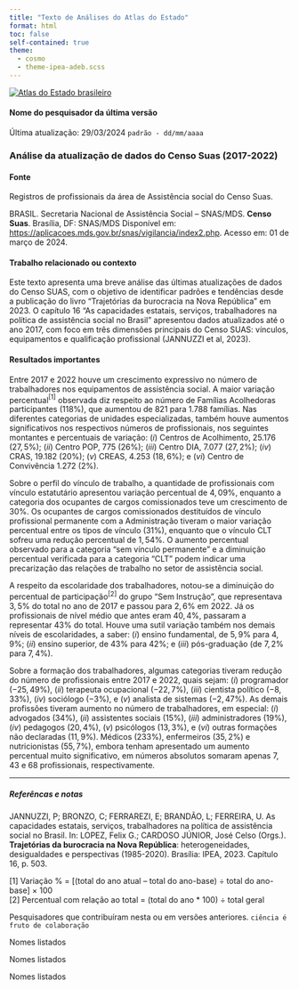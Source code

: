 ```yaml
---
title: "Texto de Análises do Atlas do Estado"
format: html
toc: false
self-contained: true
theme:
  - cosmo
  - theme-ipea-adeb.scss
---
```


[![](logo_atlas.jpeg "Atlas do Estado brasileiro"){ fig-alt="Logo Atlas" fig-align="left"}](https://www.ipea.gov.br/atlasestado/)

#### Nome do pesquisador da última versão

Última atualização: 29/03/2024 `padrão - dd/mm/aaaa`

### Análise da atualização de dados do Censo Suas (2017-2022)

#### Fonte

Registros de profissionais da área de Assistência social do Censo Suas.


BRASIL. Secretaria Nacional de Assistência Social – SNAS/MDS. **Censo Suas**. Brasília, DF: SNAS/MDS Disponível em: <https://aplicacoes.mds.gov.br/snas/vigilancia/index2.php>. Acesso em: 01 de março de 2024.

#### Trabalho relacionado ou contexto

Este texto apresenta uma breve análise das últimas atualizações de dados do Censo SUAS, com o objetivo de identificar padrões e tendências desde a publicação do livro "Trajetórias da burocracia na Nova República" em $2023$. O capítulo $16$ "As capacidades estatais, serviços, trabalhadores na política de assistência social no Brasil" apresentou dados atualizados até o ano $2017$, com foco em três dimensões principais do Censo SUAS: vínculos, equipamentos e qualificação profissional (JANNUZZI et al, $2023$).


#### Resultados importantes

Entre $2017$ e $2022$ houve um crescimento expressivo no número de trabalhadores nos equipamentos de assistência social. A maior variação percentual$^{[1]}$ observada diz respeito ao número de Famílias Acolhedoras participantes ($118\%$), que aumentou de $821$ para $1.788$ famílias. Nas diferentes categorias de unidades especializadas, também houve aumentos significativos nos respectivos números de profissionais, nos seguintes montantes e percentuais de variação: $(i)$ Centros de Acolhimento, $25.176$ ($27,5\%$); $(ii)$ Centro POP, $775$ ($26\%$); $(iii)$ Centro DIA, $7.077$ ($27,2\%$); $(iv)$ CRAS, $19.182$ ($20\%$); $(v)$ CREAS, $4.253$ ($18,6\%$); e $(vi)$ Centro de Convivência $1.272$ ($2\%$).

Sobre o perfil do vínculo de trabalho, a quantidade de profissionais com vínculo estatutário apresentou variação percentual de $4,09\%$, enquanto a categoria dos ocupantes de cargos comissionados teve um crescimento de $30\%$. Os ocupantes de cargos comissionados destituídos de vínculo profissional permanente com a Administração tiveram o maior variação percentual entre os tipos de vínculo ($31\%$), enquanto que o vínculo CLT sofreu uma redução percentual de $1,54\%$. O aumento percentual observado para a categoria "sem vínculo permanente" e a diminuição percentual verificada para a categoria "CLT" podem indicar uma precarização das relações de trabalho no setor de assistência social.

A respeito da escolaridade dos trabalhadores, notou-se a diminuição do percentual de participação$^{[2]}$ do grupo "Sem Instrução", que representava $3,5\%$ do total no ano de 2017  e passou para $2,6\%$ em 2022. Já os profissionais de nível médio que antes eram $40,4\%$, passaram a representar $43\%$ do total. Houve uma sutil variação também nos demais níveis de escolaridades, a saber: $(i)$ ensino fundamental, de $5,9\%$ para $4,9\%$; $(ii)$ ensino superior, de $43\%$ para $42\%$; e $(iii)$ pós-graduação (de $7,2\%$ para $7,4\%$).

Sobre a formação dos trabalhadores, algumas categorias tiveram redução do número de profissionais entre $2017$ e $2022$, quais sejam: $(i)$ programador ($-25,49\%$), $(ii)$ terapeuta ocupacional ($-22,7\%$), $(iii)$ cientista político ($-8,33\%$), $(iv)$ sociólogo ($-3\%$), e $(v)$ analista de sistemas ($-2,47\%$). As demais profissões tiveram aumento no número de trabalhadores, em especial: $(i)$ advogados ($34\%$), $(ii)$ assistentes sociais ($15\%$), $(iii)$ administradores ($19\%$), $(iv)$ pedagogos ($20,4\%$), $(v)$ psicólogos ($13,3\%$), e $(vi)$ outras formações não declaradas ($11,9\%$). Médicos ($233\%$), enfermeiros ($35,2\%$) e nutricionistas ($55,7\%$), embora tenham apresentado um aumento percentual muito significativo, em números absolutos somaram apenas $7$, $43$ e $68$ profissionais, respectivamente.


---

##### Referêncas e notas

JANNUZZI, P; BRONZO, C; FERRAREZI, E; BRANDÃO, L; FERREIRA, U. As capacidades estatais, serviços, trabalhadores na política de assistência social no Brasil. In: LOPEZ, Felix G.; CARDOSO JÚNIOR, José Celso (Orgs.). **Trajetórias da burocracia na Nova República**: heterogeneidades, desigualdades e perspectivas (1985-2020). Brasília: IPEA, 2023.  Capítulo 16, p. 503.

[1] Variação % = [(total do ano atual – total do ano-base) ÷ total do ano-base] × 100                                                                                
[2] Percentual com relação ao total = (total do ano * 100) ÷ total geral

Pesquisadores que contribuíram nesta ou em versões anteriores. `ciência é fruto de colaboração`

Nomes listados

Nomes listados

Nomes listados



